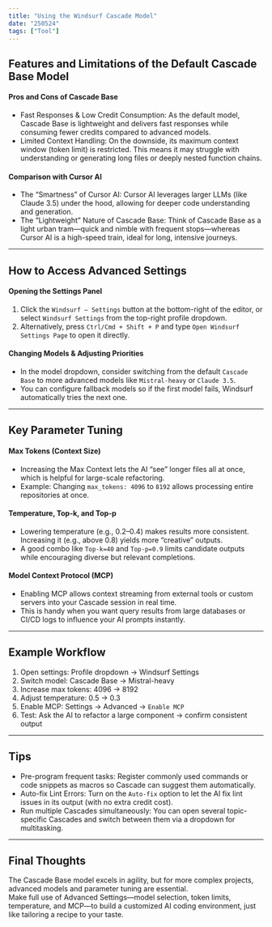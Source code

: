 ```yaml
---
title: "Using the Windsurf Cascade Model"
date: "250524"
tags: ["Tool"]
---
```


## Features and Limitations of the Default Cascade Base Model

#### Pros and Cons of Cascade Base

- Fast Responses & Low Credit Consumption: As the default model, Cascade Base is lightweight and delivers fast responses while consuming fewer credits compared to advanced models.
- Limited Context Handling: On the downside, its maximum context window (token limit) is restricted. This means it may struggle with understanding or generating long files or deeply nested function chains.

#### Comparison with Cursor AI

- The “Smartness” of Cursor AI: Cursor AI leverages larger LLMs (like Claude 3.5) under the hood, allowing for deeper code understanding and generation.
- The “Lightweight” Nature of Cascade Base: Think of Cascade Base as a light urban tram—quick and nimble with frequent stops—whereas Cursor AI is a high-speed train, ideal for long, intensive journeys.

---

## How to Access Advanced Settings

#### Opening the Settings Panel

1. Click the `Windsurf – Settings` button at the bottom-right of the editor, or select `Windsurf Settings` from the top-right profile dropdown.
2. Alternatively, press `Ctrl/Cmd + Shift + P` and type `Open Windsurf Settings Page` to open it directly.

#### Changing Models & Adjusting Priorities

- In the model dropdown, consider switching from the default `Cascade Base` to more advanced models like `Mistral-heavy` or `Claude 3.5`.
- You can configure fallback models so if the first model fails, Windsurf automatically tries the next one.

---

## Key Parameter Tuning

#### Max Tokens (Context Size)

- Increasing the Max Context lets the AI “see” longer files all at once, which is helpful for large-scale refactoring.
- Example: Changing `max_tokens: 4096` to `8192` allows processing entire repositories at once.

#### Temperature, Top-k, and Top-p

- Lowering temperature (e.g., 0.2–0.4) makes results more consistent. Increasing it (e.g., above 0.8) yields more “creative” outputs.
- A good combo like `Top-k=40` and `Top-p=0.9` limits candidate outputs while encouraging diverse but relevant completions.

#### Model Context Protocol (MCP)

- Enabling MCP allows context streaming from external tools or custom servers into your Cascade session in real time.
- This is handy when you want query results from large databases or CI/CD logs to influence your AI prompts instantly.

---

## Example Workflow

1. Open settings: Profile dropdown → Windsurf Settings
2. Switch model: Cascade Base → Mistral-heavy
3. Increase max tokens: 4096 → 8192
4. Adjust temperature: 0.5 → 0.3
5. Enable MCP: Settings → Advanced → `Enable MCP`
6. Test: Ask the AI to refactor a large component → confirm consistent output

---

## Tips

- Pre-program frequent tasks: Register commonly used commands or code snippets as macros so Cascade can suggest them automatically.
- Auto-fix Lint Errors: Turn on the `Auto-fix` option to let the AI fix lint issues in its output (with no extra credit cost).
- Run multiple Cascades simultaneously: You can open several topic-specific Cascades and switch between them via a dropdown for multitasking.

---

## Final Thoughts

The Cascade Base model excels in agility, but for more complex projects, advanced models and parameter tuning are essential.  
Make full use of Advanced Settings—model selection, token limits, temperature, and MCP—to build a customized AI coding environment, just like tailoring a recipe to your taste.
